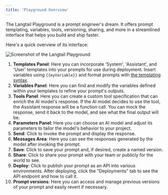 ```yaml
---
title: 'Playground Overview'
---
```


The Langtail Playground is a prompt engineer's dream. It offers prompt templating, variables, tools, versioning, sharing, and more in a streamlined interface that helps you build and ship faster.

Here's a quick overview of its interface:

![Screenshot of the Langtail Playground](/images/playground/use-playground/screenshot.png?v=1)

1. **Templates Panel**: Here you can incorporate 'System', 'Assistant', and 'User' templates into your prompts for use during deployment. Insert variables using `{{myVariable}}` and format prompts with [the templating syntax](/playground/templating.mdx).
1. **Variables Panel**: Here you can find and modify the variables defined within your templates to refine your prompt's outputs.
1. **Tools Panel**: Here you can create a custom tool specification that can enrich the AI model's response. If the AI model decides to use the tool, the Assistant response will be a function call. You can mock the response, send it back to the model, and see what the final output will be.
1. **Parameters Panel**: Here you can choose an AI model and adjust its parameters to tailor the model's behavior to your project.
1. **Send**: Click to invoke the prompt and display the response.
1. **Messages Area**: Here you can see the responses generated by the model after invoking the prompt.
1. **Save**: Click to save your prompt and, if desired, create a named version.
1. **Share**: Click to share your prompt with your team or publicly for the world to see.
1. **Deploy**: Click to publish your prompt as an API into various environments. After deploying, click the "Deployments" tab to see the API endpoint and how to call it.
1. **Prompt versions**: Here you can access and manage previous versions of your prompt and easily revert if necessary.
